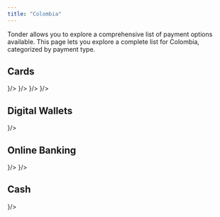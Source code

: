 ```yaml
---
title: "Colombia"
---
```


Tonder allows you to explore a comprehensive list of payment options available. This page lets you explore a complete list for Colombia, categorized by payment type. 

## Cards

<CardGroup cols={4}>
  <Card title="Visa" icon={
    <svg xmlns="http://www.w3.org/2000/svg" width="48" height="32" fill="none"><path d="M0 4a4 4 0 0 1 4-4h40a4 4 0 0 1 4 4v24a4 4 0 0 1-4 4H4a4 4 0 0 1-4-4V4z" fill="#1434CB"/><path d="m19.21 9.196-5.242 12.626h-3.43l-2.59-10.074c-.13-.59-.323-.85-.776-1.112C6.395 10.242 5.1 9.786 4 9.588l.065-.393h5.501c.712 0 1.36.458 1.489 1.309l1.36 7.327 3.365-8.57h3.43v-.066zm13.398 8.505c0-3.337-4.53-3.533-4.53-4.972 0-.458.453-.916 1.359-1.047.453-.065 1.747-.13 3.171.589l.583-2.682C32.414 9.327 31.443 9 30.149 9c-3.172 0-5.437 1.7-5.437 4.187 0 1.832 1.618 2.813 2.848 3.402 1.23.588 1.683.981 1.683 1.57 0 .85-.971 1.243-1.942 1.243-1.618 0-2.589-.458-3.301-.785l-.582 2.747c.776.328 2.135.655 3.56.655 3.365 0 5.566-1.701 5.63-4.318zm8.415 4.121H44L41.411 9.196h-2.783a1.43 1.43 0 0 0-1.36.916l-4.854 11.71h3.366l.647-1.897h4.143l.453 1.897zm-3.625-4.448 1.683-4.71.97 4.71h-2.653zM23.806 9.196l-2.654 12.626h-3.236L20.57 9.196h3.236z" fill="#fff"/><path fill-rule="evenodd" clip-rule="evenodd" d="M44 1H4a3 3 0 0 0-3 3v24a3 3 0 0 0 3 3h40a3 3 0 0 0 3-3V4a3 3 0 0 0-3-3zM4 0a4 4 0 0 0-4 4v24a4 4 0 0 0 4 4h40a4 4 0 0 0 4-4V4a4 4 0 0 0-4-4H4z" fill="#fff" fill-opacity=".1"/></svg>
  }/>
  <Card title="MasterCard" icon={
    <svg xmlns="http://www.w3.org/2000/svg" width="48" height="32" fill="none"><rect width="48" height="32" rx="4" fill="#000"/><path d="M0 4a4 4 0 0 1 4-4h40a4 4 0 0 1 4 4v24a4 4 0 0 1-4 4H4a4 4 0 0 1-4-4V4z" fill="#000"/><path d="M28.867 7.369h-9.735v17.41h9.735V7.37z" fill="#FF5F00"/><path d="M19.751 16.072a11.01 11.01 0 0 1 1.117-4.84A11.064 11.064 0 0 1 24 7.367a11.172 11.172 0 0 0-11.737-1.254 11.107 11.107 0 0 0-4.568 4.085 11.033 11.033 0 0 0 0 11.749 11.107 11.107 0 0 0 4.568 4.084A11.172 11.172 0 0 0 24 24.778a11.064 11.064 0 0 1-3.132-3.865 11.012 11.012 0 0 1-1.117-4.84z" fill="#EB001B"/><path fill-rule="evenodd" clip-rule="evenodd" d="M40.305 21.947a11.033 11.033 0 0 0 0-11.749 11.106 11.106 0 0 0-4.568-4.084A11.172 11.172 0 0 0 24 7.367a11.084 11.084 0 0 1 3.13 3.866 11.03 11.03 0 0 1 0 9.678A11.084 11.084 0 0 1 24 24.778a11.172 11.172 0 0 0 11.737 1.254 11.107 11.107 0 0 0 4.568-4.085zm.634.629v.356h-.079v-.356h-.144v-.073h.367v.073h-.144zm.714-.073v.43h-.08v-.326l-.121.28h-.083l-.121-.279v.324h-.08v-.43h.113l.13.296.13-.295h.112z" fill="#F79E1B"/><path fill-rule="evenodd" clip-rule="evenodd" d="M44 1H4a3 3 0 0 0-3 3v24a3 3 0 0 0 3 3h40a3 3 0 0 0 3-3V4a3 3 0 0 0-3-3zM4 0a4 4 0 0 0-4 4v24a4 4 0 0 0 4 4h40a4 4 0 0 0 4-4V4a4 4 0 0 0-4-4H4z" fill="#fff" fill-opacity=".1"/><rect x=".5" y=".5" width="47" height="31" rx="3.5" stroke="#000" stroke-opacity=".05"/></svg>
  }/>
  <Card title="Apple Pay" icon={
    <svg xmlns="http://www.w3.org/2000/svg" width="48" height="32" fill="none"><g clip-path="url(#a)"><path d="M43.701.635H4.3l-.493.001c-.138.001-.276.002-.414.006a6.027 6.027 0 0 0-.903.08 3.048 3.048 0 0 0-.858.283A2.88 2.88 0 0 0 .369 2.266c-.14.275-.228.556-.282.858a5.987 5.987 0 0 0-.08.903c-.004.138-.005.276-.006.414-.001.164 0 .328 0 .493V27.558c0 .138.002.276.006.415.008.3.026.604.08.902.054.302.142.584.282.858a2.87 2.87 0 0 0 1.262 1.262c.274.14.556.229.858.283.297.053.601.071.903.08l.414.005.493.001H43.7l.492-.001c.139 0 .277-.003.416-.006.3-.008.604-.026.902-.08.302-.053.583-.142.858-.282a2.868 2.868 0 0 0 1.261-1.262c.14-.274.23-.556.283-.858a5.99 5.99 0 0 0 .08-.902l.006-.415.001-.492V4.934l-.001-.493c0-.138-.003-.276-.007-.414a5.992 5.992 0 0 0-.079-.903 3.016 3.016 0 0 0-.282-.858A2.892 2.892 0 0 0 45.51.722a6.044 6.044 0 0 0-.903-.08 20.706 20.706 0 0 0-.415-.006l-.492-.001z" fill="#000"/><path d="M43.701 1.66h.485l.395.006c.23.006.498.019.748.064.218.039.4.099.576.188a1.853 1.853 0 0 1 .813.814c.089.174.148.355.187.575.045.247.057.517.063.748.004.13.006.26.006.394.002.162.002.323.002.485v22.132c0 .161 0 .323-.002.488 0 .13-.002.26-.005.391-.007.23-.02.5-.065.75a1.987 1.987 0 0 1-.186.573 1.858 1.858 0 0 1-.815.814 2.004 2.004 0 0 1-.572.188 5.196 5.196 0 0 1-.746.063c-.132.003-.264.005-.4.006H3.811c-.132 0-.264-.003-.392-.006a5.209 5.209 0 0 1-.75-.063 2.01 2.01 0 0 1-.575-.189 1.836 1.836 0 0 1-.812-.813 2.01 2.01 0 0 1-.188-.575 5.065 5.065 0 0 1-.063-.748 19.14 19.14 0 0 1-.006-.393V4.448c0-.131.002-.262.006-.394a5.07 5.07 0 0 1 .064-.75c.039-.216.098-.399.187-.574a1.848 1.848 0 0 1 .813-.813c.175-.088.357-.148.575-.187.25-.045.52-.058.75-.064.13-.003.262-.005.392-.006h39.889z" fill="#fff"/><path d="M13.104 10.97c.41-.514.69-1.204.616-1.91-.602.03-1.336.398-1.76.912-.382.44-.72 1.16-.632 1.836.675.058 1.35-.338 1.776-.838zM13.712 11.94c-.98-.059-1.814.556-2.283.556-.468 0-1.186-.527-1.961-.513-1.01.015-1.947.586-2.46 1.494-1.053 1.816-.277 4.51.747 5.99.498.732 1.098 1.538 1.888 1.509.747-.03 1.04-.484 1.947-.484s1.17.484 1.961.47c.82-.015 1.332-.733 1.83-1.465.571-.835.805-1.64.82-1.685-.015-.014-1.581-.615-1.596-2.416-.014-1.509 1.23-2.226 1.288-2.27-.702-1.04-1.8-1.157-2.18-1.186zM22.252 9.899c2.132 0 3.616 1.469 3.616 3.608 0 2.147-1.515 3.624-3.67 3.624h-2.36v3.754h-1.705V9.899h4.12zM19.84 15.7h1.956c1.485 0 2.33-.8 2.33-2.185 0-1.386-.845-2.177-2.322-2.177h-1.964V15.7zM26.314 18.608c0-1.4 1.073-2.26 2.977-2.367l2.192-.13v-.616c0-.891-.601-1.424-1.606-1.424-.952 0-1.546.457-1.69 1.172h-1.553c.091-1.446 1.324-2.512 3.304-2.512 1.941 0 3.182 1.028 3.182 2.634v5.52h-1.576v-1.317h-.038c-.464.89-1.477 1.454-2.527 1.454-1.569 0-2.665-.975-2.665-2.413zm5.17-.723v-.632l-1.972.122c-.983.069-1.538.503-1.538 1.188 0 .7.578 1.157 1.462 1.157 1.15 0 2.047-.792 2.047-1.835zM34.608 23.831V22.5c.122.03.396.03.533.03.761 0 1.172-.32 1.424-1.142 0-.015.144-.487.144-.495l-2.893-8.016h1.782l2.025 6.517h.03l2.026-6.518h1.736l-3 8.429c-.685 1.941-1.477 2.565-3.137 2.565-.137 0-.548-.015-.67-.038z" fill="#000"/></g><defs><clipPath id="a"><path fill="#fff" transform="translate(0 .635)" d="M0 0h48v30.729H0z"/></clipPath></defs></svg>
  }/>
  <Card title="Google Pay" icon={
    <svg xmlns="http://www.w3.org/2000/svg" width="48" height="32" fill="none"><path d="M35.234 3.235H12.766C5.745 3.235 0 8.98 0 16.001s5.745 12.766 12.766 12.766h22.468C42.255 28.767 48 23.022 48 16S42.255 3.235 35.234 3.235z" fill="#fff"/><path d="M35.234 4.269c1.577 0 3.109.313 4.551.926a11.834 11.834 0 0 1 6.255 6.255 11.58 11.58 0 0 1 .926 4.55 11.58 11.58 0 0 1-.926 4.552 11.832 11.832 0 0 1-6.255 6.255 11.58 11.58 0 0 1-4.551.926H12.766a11.58 11.58 0 0 1-4.551-.926 11.833 11.833 0 0 1-6.255-6.255 11.58 11.58 0 0 1-.926-4.551c0-1.577.313-3.109.926-4.551a11.834 11.834 0 0 1 6.255-6.255 11.581 11.581 0 0 1 4.551-.926h22.468zm0-1.034H12.766C5.745 3.235 0 8.98 0 16.001s5.745 12.766 12.766 12.766h22.468C42.255 28.767 48 23.022 48 16S42.255 3.235 35.234 3.235z" fill="#3C4043"/><path d="M22.89 16.907v3.862h-1.226v-9.536h3.249c.823 0 1.525.274 2.1.823.587.55.88 1.22.88 2.011 0 .81-.293 1.48-.88 2.023-.568.543-1.27.811-2.1.811h-2.024v.006zm0-4.5v3.326h2.048c.485 0 .894-.166 1.213-.492.326-.325.491-.72.491-1.168 0-.44-.165-.83-.49-1.155-.32-.338-.722-.504-1.214-.504H22.89v-.007zM31.098 14.029c.906 0 1.621.242 2.145.727.523.486.785 1.15.785 1.992v4.021H32.86v-.906h-.051c-.505.747-1.181 1.117-2.024 1.117-.721 0-1.321-.21-1.806-.639-.485-.427-.728-.957-.728-1.595 0-.677.255-1.213.766-1.609.51-.402 1.194-.6 2.043-.6.727 0 1.327.134 1.793.402v-.28c0-.428-.166-.786-.504-1.086a1.73 1.73 0 0 0-1.187-.446c-.683 0-1.226.287-1.621.868l-1.08-.677c.594-.862 1.475-1.29 2.637-1.29zm-1.583 4.736c0 .319.134.587.408.798.269.21.588.319.952.319.517 0 .976-.192 1.378-.575.402-.383.607-.83.607-1.346-.383-.3-.913-.454-1.596-.454-.498 0-.913.122-1.245.358-.338.249-.504.549-.504.9zM40.691 14.24l-4.085 9.395h-1.263l1.519-3.287-2.694-6.109h1.334l1.94 4.685h.026l1.89-4.685h1.334z" fill="#3C4043"/><path d="M18.015 16.129c0-.4-.036-.782-.102-1.15h-5.138v2.106l2.959.001c-.12.7-.506 1.298-1.098 1.697v1.366h1.761c1.029-.951 1.618-2.358 1.618-4.02z" fill="#4285F4"/><path d="M14.637 18.783c-.49.33-1.122.524-1.86.524-1.427 0-2.637-.962-3.07-2.257H7.89v1.409a5.468 5.468 0 0 0 4.887 3.012c1.477 0 2.718-.486 3.62-1.322l-1.76-1.366z" fill="#34A853"/><path d="M9.535 16.004c0-.364.061-.715.172-1.046v-1.41H7.89a5.44 5.44 0 0 0-.582 2.456c0 .883.21 1.717.582 2.456l1.817-1.41a3.298 3.298 0 0 1-.172-1.046z" fill="#FABB05"/><path d="M12.777 12.7c.806 0 1.528.279 2.098.821l1.56-1.56c-.947-.882-2.183-1.424-3.658-1.424A5.47 5.47 0 0 0 7.89 13.55l1.817 1.409c.433-1.296 1.643-2.257 3.07-2.257z" fill="#E94235"/></svg>
  }/>
</CardGroup>

## Digital Wallets

<CardGroup cols={4}>
  <Card title="PayPal" icon={
    <svg xmlns="http://www.w3.org/2000/svg" width="48" height="32" fill="none"><path d="M0 3a3 3 0 0 1 3-3h42a3 3 0 0 1 3 3v26a3 3 0 0 1-3 3H3a3 3 0 0 1-3-3V3z" fill="#EFEFEF"/><path fill-rule="evenodd" clip-rule="evenodd" d="M45 1H3a2 2 0 0 0-2 2v26a2 2 0 0 0 2 2h42a2 2 0 0 0 2-2V3a2 2 0 0 0-2-2zM3 0a3 3 0 0 0-3 3v26a3 3 0 0 0 3 3h42a3 3 0 0 0 3-3V3a3 3 0 0 0-3-3H3z" fill="#000" fill-opacity=".1"/><path d="M19.643 23.946c-1.346 0-2.693-.012-4.039.005-.387.005-.662-.388-.593-.73.14-.7.225-1.411.336-2.117.156-.996.316-1.991.473-2.987.113-.724.222-1.449.337-2.172.186-1.168.377-2.335.561-3.502.124-.781.234-1.565.357-2.346.183-1.162.375-2.323.557-3.486.047-.3.073-.605.145-.902a.923.923 0 0 1 .896-.704c2.376 0 4.752-.014 7.127.006 1.075.01 2.14.157 3.132.609 1.465.668 2.29 1.798 2.376 3.436.024.46-.009.914-.08 1.367.015.05.043.107-.052.1a.622.622 0 0 0-.254-.183 6.402 6.402 0 0 0-2.294-.503c-1.992-.082-3.985-.016-5.976-.034-.468-.005-.754.23-.834.694-.123.709-.22 1.421-.336 2.131-.203 1.251-.392 2.505-.592 3.756-.056.349-.123.695-.156 1.047-.175 1.094-.35 2.186-.521 3.28-.155 1.002-.319 2.002-.469 3.003-.012.085-.01.18-.1.232z" fill="#263B81"/><path d="M31.19 10.529c.012-.035.024-.07.038-.106.952.5 1.496 1.296 1.69 2.345.164.898.06 1.782-.14 2.662-.213.94-.552 1.825-1.123 2.607-.677.928-1.57 1.56-2.653 1.928a8.246 8.246 0 0 1-2.42.414c-.305.01-.61.01-.915.015-.444.007-.764.263-.838.705-.158.94-.3 1.882-.45 2.823-.091.569-.175 1.14-.283 1.705-.084.437-.412.685-.857.686h-3.317c-.378 0-.6-.23-.552-.607.06-.484.15-.964.226-1.447l.047-.313c.109-.516.172-1.04.255-1.56.112-.7.227-1.399.338-2.099.113-.718.22-1.436.332-2.154.038-.237.087-.472.13-.708a.583.583 0 0 1 .247-.409c.215-.158.457-.236.724-.236.747 0 1.493.01 2.24-.002 1.27-.02 2.501-.244 3.651-.81a5.906 5.906 0 0 0 2.363-2.093c.622-.946.973-1.996 1.187-3.1.017-.084.014-.177.08-.246z" fill="#1E9BD6"/><path d="M31.19 10.529c-.046.47-.174.923-.31 1.373-.292.968-.73 1.86-1.392 2.632-.704.823-1.576 1.401-2.59 1.77-1.085.392-2.207.537-3.355.53-.623-.004-1.246.003-1.87-.001-.448-.003-.78.179-.975.592-.046-.184.035-.356.06-.531.1-.724.223-1.445.34-2.167.1-.63.208-1.258.305-1.888.103-.66.189-1.32.298-1.979.051-.313.049-.65.318-.89a.794.794 0 0 1 .54-.22c1.904-.003 3.81-.02 5.715.006.95.012 1.885.173 2.763.572.088.04.175.077.153.2z" fill="#232D64"/></svg>
  }/>
</CardGroup>

## Online Banking

<CardGroup cols={4}>
  <Card title="Davivienda" icon={
    <svg xmlns="http://www.w3.org/2000/svg" width="48" height="32" fill="none"><path d="M0 3a3 3 0 0 1 3-3h42a3 3 0 0 1 3 3v26a3 3 0 0 1-3 3H3a3 3 0 0 1-3-3V3z" fill="#EFEFEF"/><path fill-rule="evenodd" clip-rule="evenodd" d="M45 1H3a2 2 0 0 0-2 2v26a2 2 0 0 0 2 2h42a2 2 0 0 0 2-2V3a2 2 0 0 0-2-2zM3 0a3 3 0 0 0-3 3v26a3 3 0 0 0 3 3h42a3 3 0 0 0 3-3V3a3 3 0 0 0-3-3H3z" fill="#000" fill-opacity=".1"/><path d="M30.07 25.762c-.02-.463-.027-.924.092-1.377.123-.47.415-.702.893-.725.205-.01.353.088.486.221.304.307.516.679.722 1.053.216.391.411.795.671 1.16.048.066.102.13.16.188.167.168.386.14.51-.065a.845.845 0 0 0 .107-.39c.028-.433-.012-.865-.036-1.297-.01-.18-.017-.36-.017-.54-.001-.181.11-.3.277-.308a.305.305 0 0 1 .329.297c.014.394.022.788.03 1.182.009.385.009.77-.097 1.144-.13.458-.45.697-.919.695a.55.55 0 0 1-.334-.123c-.297-.223-.495-.53-.688-.84-.29-.466-.502-.977-.802-1.437a1.423 1.423 0 0 0-.18-.228c-.164-.163-.358-.146-.492.048-.125.18-.134.392-.144.6-.015.308.012.614.032.92.016.243.023.486.023.73.001.214-.094.323-.28.328-.187.006-.317-.114-.326-.317-.012-.272-.012-.545-.017-.817v-.103z" fill="#EC2E25"/><path d="M35.136 25.708c0-.253-.002-.506 0-.76.001-.186.1-.297.26-.3.17-.003.283.113.284.3.002.457 0 .915-.001 1.372 0 .08.005.142.106.153.598.07 1.19.069 1.762-.15.243-.093.46-.227.613-.448.267-.382.22-.81-.119-1.13-.338-.318-.751-.467-1.198-.546a3.945 3.945 0 0 0-1.754.077.33.33 0 0 1-.072.012c-.125.007-.248.004-.295-.146-.033-.11.038-.232.182-.296.261-.116.543-.146.822-.164.711-.047 1.414 0 2.089.254.383.144.726.353.957.703.447.68.172 1.395-.344 1.798-.395.309-.861.435-1.344.504a5.182 5.182 0 0 1-1.434.003c-.383-.052-.537-.21-.517-.58.011-.218.002-.437.002-.656z" fill="#EC2E26"/><path d="M4.963 25.64c0 .234.002.467-.001.7-.001.076.022.122.1.131.637.077 1.267.073 1.869-.19.29-.126.522-.32.633-.627.14-.384.018-.713-.349-1.007-.37-.297-.806-.41-1.261-.474a3.896 3.896 0 0 0-1.569.1.421.421 0 0 1-.057.012c-.18.025-.287-.025-.322-.147-.03-.11.05-.234.202-.298.23-.098.476-.13.722-.15.79-.062 1.567-.012 2.308.303.34.146.634.356.837.675.418.653.151 1.357-.34 1.754-.342.275-.745.41-1.169.487a5.33 5.33 0 0 1-1.633.036.814.814 0 0 1-.291-.086c-.133-.072-.215-.18-.216-.337-.001-.54-.003-1.08 0-1.62 0-.15.113-.252.261-.254.148-.002.264.097.268.248.007.248.002.496.002.744h.006z" fill="#EB2D24"/><path d="M26.918 25.102c.257 0 .514-.001.77.001.168.002.248.087.247.253-.002.174-.073.25-.247.25-.484.002-.969 0-1.453.001-.055 0-.134-.031-.157.03-.02.053.042.104.08.148.272.328.633.503 1.036.604.671.167 1.342.16 2.013-.002.211-.05.346.003.38.134.035.138-.062.256-.273.315-.655.184-1.321.177-1.988.094-.45-.056-.883-.176-1.274-.418-.395-.245-.672-.583-.734-1.05-.064-.48.127-.88.484-1.192.435-.382.973-.504 1.528-.569.435-.05.87-.039 1.306.001a.864.864 0 0 1 .24.05c.11.043.191.115.172.238-.02.129-.122.187-.245.182-.203-.01-.405-.034-.608-.046-.453-.027-.901.004-1.333.154-.344.12-.63.318-.792.663-.066.14-.056.158.092.159h.756z" fill="#ED2E25"/><path d="M21.287 26.99c-.157.008-.374-.129-.578-.29-.423-.337-.74-.767-1.037-1.212a9.483 9.483 0 0 1-.75-1.33c-.055-.119-.062-.236.016-.347.15-.213.43-.185.547.06.269.561.569 1.105.923 1.617.177.256.364.504.607.703.285.234.468.234.748-.001.293-.246.512-.556.722-.872.303-.458.569-.937.803-1.435.092-.194.248-.26.412-.188.181.08.258.258.166.45-.426.882-.915 1.724-1.627 2.412-.232.224-.488.418-.952.433z" fill="#EC2E25"/><path d="M15.053 26.99c-.308-.004-.516-.122-.712-.272-.41-.315-.714-.724-1.004-1.144a9.336 9.336 0 0 1-.813-1.43c-.114-.25.07-.503.337-.47.125.015.19.101.24.208a10.65 10.65 0 0 0 1.008 1.736c.165.227.34.45.57.617.242.175.406.177.647-.008.304-.235.522-.546.735-.86.322-.475.6-.976.843-1.496.083-.18.237-.244.404-.174.166.069.258.243.182.405-.458.967-.985 1.888-1.808 2.597-.232.2-.47.29-.629.292z" fill="#EC2E24"/><path d="M10.753 23.672c.225-.01.403.075.57.188.367.249.652.581.911.934.377.513.703 1.06.978 1.636.032.066.065.132.071.206.013.158-.089.3-.24.34-.156.04-.283-.016-.357-.173-.23-.489-.488-.962-.782-1.414-.207-.319-.423-.629-.707-.885-.314-.284-.518-.289-.836-.002-.376.338-.642.764-.906 1.19-.214.346-.4.71-.58 1.076-.098.203-.249.269-.42.19-.176-.081-.247-.262-.153-.455.43-.892.927-1.741 1.652-2.431.163-.155.344-.284.559-.359a.565.565 0 0 1 .24-.04z" fill="#ED2D25"/><path d="M41.462 23.67a.949.949 0 0 1 .573.187c.37.253.656.589.918.946.378.514.702 1.061.979 1.636.036.075.072.15.068.235a.326.326 0 0 1-.265.306c-.147.03-.26-.022-.33-.173-.22-.46-.46-.91-.736-1.34-.22-.345-.447-.683-.754-.959-.325-.29-.519-.293-.847 0-.267.237-.47.528-.668.823-.308.461-.574.947-.813 1.447-.091.189-.249.258-.413.186a.331.331 0 0 1-.159-.457c.404-.84.872-1.638 1.525-2.312.163-.167.34-.316.552-.423a.824.824 0 0 1 .37-.102z" fill="#ED2E25"/><path d="M17.889 25.322v-1.314c0-.217.105-.337.292-.34.187-.002.31.116.31.326.004.895.004 1.79 0 2.686 0 .189-.123.297-.307.293-.176-.003-.293-.122-.294-.309-.002-.447-.001-.894-.001-1.342z" fill="#EA2E23"/><path d="M24.88 25.339c0 .442.004.884-.002 1.326-.003.254-.235.387-.455.27-.112-.06-.15-.164-.151-.28-.002-.885-.002-1.77.002-2.654 0-.212.117-.332.301-.333.19-.002.3.118.302.344.004.442.001.884.001 1.326h.002z" fill="#EC2D23"/><path d="M28.082 6.61c-.027-.122-.05-.213-.066-.305-.068-.407.1-.692.501-.724.67-.051 1.346-.06 2.016.007.335.035.473.234.477.575.004.385-.148.741-.202 1.116-.04.281-.078.563-.12.844-.018.11.014.18.11.25.676.506 1.358 1.008 1.992 1.568.276.244.522.516.712.835.403.678.241 1.311-.43 1.667a2.76 2.76 0 0 1-.822.269c-.464.082-.93.056-1.395.024-.164-.011-.183.043-.17.184.07.73.29 1.412.64 2.054.197.36.432.693.68 1.018.84 1.097.89 2.452.128 3.596-.485.73-1.17 1.21-1.975 1.525-1.14.448-2.313.478-3.5.239a.582.582 0 0 0-.277.008 9.386 9.386 0 0 1-3.457.268c-.522-.058-1.04-.134-1.545-.288-.12-.037-.233.021-.347.042-1.295.232-2.553.143-3.749-.445-.755-.371-1.379-.9-1.767-1.66-.588-1.152-.434-2.256.314-3.275.51-.693.952-1.412 1.174-2.251.076-.287.124-.578.147-.875.01-.127-.03-.146-.145-.14-.53.032-1.061.064-1.587-.058a2.365 2.365 0 0 1-.799-.324c-.471-.316-.62-.788-.409-1.317.174-.435.472-.782.82-1.079 2.11-1.802 4.39-3.34 6.943-4.444.341-.148.694-.263 1.048-.378.694-.228 1.369-.148 2.047.08 1 .336 1.938.805 2.86 1.311l.153.083z" fill="#060303"/><path d="M31.329 12.508c-.895-.059-1.79-.12-2.685-.176-1.556-.097-3.112-.197-4.671-.2-1.471-.001-2.939.086-4.406.181-1.002.066-2.003.13-3.006.186-.43.024-.848-.042-1.233-.254-.658-.362-.803-1.05-.35-1.657.288-.388.648-.706 1.016-1.012a27.16 27.16 0 0 1 5.521-3.58c.468-.226.954-.409 1.447-.574.768-.257 1.51-.16 2.251.111 1.294.475 2.487 1.147 3.648 1.88 1.22.771 2.396 1.606 3.46 2.589.188.172.366.354.519.559.51.682.3 1.44-.488 1.763-.328.134-.67.187-1.023.184z" fill="#F7971C"/><path d="M26.964 21.15c.246-.099.471-.213.685-.346.244-.151.464-.33.628-.566.376-.544.208-1.056-.412-1.282-.471-.173-.937-.358-1.41-.523-.135-.047-.152-.115-.129-.233.087-.438.115-.882.097-1.327-.04-.952-.21-1.871-.72-2.696-.317-.51-.737-.907-1.337-1.035-.822-.176-1.5.09-2.024.75-.482.604-.711 1.315-.84 2.065a6.603 6.603 0 0 0 .01 2.26c.023.138-.027.178-.133.217-.493.183-.989.356-1.473.559-.607.254-.725.794-.303 1.304.297.36.687.591 1.104.782.058.026.123.042.174.102-.12.069-.253.055-.374.066-1.12.103-2.197-.039-3.162-.663-.941-.609-1.54-1.464-1.684-2.591-.082-.64.06-1.251.418-1.8.535-.817.96-1.685 1.175-2.646.047-.213.098-.428.1-.647.002-.125.03-.187.178-.193.684-.027 1.367-.068 2.05-.107.771-.043 1.542-.095 2.314-.131.66-.031 1.322-.067 1.982-.062.814.007 1.628.05 2.441.084.548.023 1.096.056 1.644.086.783.044 1.566.091 2.348.133.1.006.149.032.16.14.121 1.15.549 2.189 1.166 3.151.29.45.51.916.544 1.461a3.092 3.092 0 0 1-.437 1.82c-.747 1.249-1.898 1.835-3.305 1.975a6.348 6.348 0 0 1-1.358-.036c-.035-.003-.072-.003-.117-.072z" fill="#EC1C2A"/><path d="M21.823 17.285c.003-.73.102-1.56.481-2.335.177-.361.404-.686.735-.92.694-.488 1.52-.362 2.103.319.412.48.625 1.056.746 1.667.247 1.258.104 2.489-.267 3.703-.04.133-.098.172-.235.15a9.357 9.357 0 0 0-2.91 0c-.16.026-.223-.023-.268-.175a8.901 8.901 0 0 1-.385-2.409z" fill="#FEDF19"/><path d="M27.01 20.982c.146-.272.128-.408-.076-.578-.294-.246-.655-.344-1.016-.432-.26-.063-.264-.06-.18-.322.285-.895.42-1.812.367-2.75-.05-.919-.25-1.791-.812-2.55-.712-.963-1.965-.99-2.707-.053-.482.61-.702 1.322-.804 2.077-.156 1.154-.005 2.28.353 3.38.043.131.016.166-.118.196-.327.073-.655.154-.947.332-.02.012-.041.023-.06.036-.28.19-.328.33-.203.664-.479-.25-.916-.508-1.137-1.011-.176-.399-.014-.782.392-.937.441-.169.885-.33 1.326-.498.25-.095.244-.106.205-.379-.188-1.283-.092-2.53.51-3.702.22-.43.533-.781.973-1a1.881 1.881 0 0 1 2.282.46c.472.546.712 1.197.848 1.89.162.828.162 1.66.016 2.491-.019.106.006.162.112.2.461.168.915.351 1.377.513.468.165.646.55.432.999-.228.477-.647.737-1.135.974h.001z" fill="#0480C2"/><path d="M24.164 21.544c-.914.003-1.754-.047-2.573-.284a1.834 1.834 0 0 1-.578-.26c-.257-.187-.257-.382-.001-.568.259-.188.562-.276.868-.338a10.067 10.067 0 0 1 2.868-.162c.582.05 1.163.102 1.716.313.116.044.229.095.332.165.288.194.287.422-.001.612-.17.112-.356.182-.55.24-.702.208-1.423.261-2.08.282z" fill="#F7971D"/><path d="M29.554 5.816c.22.015.497-.027.773.022.285.05.404.18.376.477-.027.3-.088.596-.131.894a6.997 6.997 0 0 0-.075.742c-.006.168-.035.186-.171.09-.45-.316-.913-.61-1.377-.901-.115-.073-.232-.142-.348-.212-.227-.136-.38-.65-.268-.894.059-.13.167-.179.297-.19.147-.013.294-.023.441-.028.142-.004.284 0 .483 0z" fill="#EC1C2A"/><path d="M28.674 16.662c-.331 0-.662.002-.992 0-.441-.003-.694-.255-.695-.693-.002-.445 0-.89 0-1.334 0-.436.234-.698.666-.705a74.11 74.11 0 0 1 2.07-.002c.362.004.62.232.653.617.043.501.041 1.008 0 1.51-.032.401-.305.609-.711.61h-.992v-.003z" fill="#190717"/><path d="M19.16 16.666h-.992c-.445-.001-.709-.259-.712-.702-.003-.45-.004-.9 0-1.351.003-.404.259-.678.659-.684.69-.01 1.381-.01 2.071 0 .415.008.667.277.672.692.006.45.005.901.001 1.352-.004.416-.278.687-.69.691-.171.002-.343.001-.514.002h-.495z" fill="#1A0C1B"/><path d="M25.74 17.622a.309.309 0 0 1-.292.316.302.302 0 0 1-.302-.301c-.001-.175.122-.31.287-.315a.308.308 0 0 1 .307.3z" fill="#060405"/><path d="M28.685 16.59c-.33 0-.661-.003-.992 0-.347.004-.65-.23-.634-.625.018-.45.002-.901.004-1.351.002-.368.222-.605.59-.61a79.44 79.44 0 0 1 2.054 0c.369.005.602.25.608.623.007.44.006.878 0 1.317-.005.41-.248.644-.656.646h-.974z" fill="#087FBE"/><path d="M19.14 16.589c-.33 0-.66.003-.99 0-.383-.005-.616-.24-.619-.624a106.89 106.89 0 0 1 0-1.316c.002-.413.22-.641.632-.645a95.288 95.288 0 0 1 2 .002c.394.004.62.245.621.642.002.444.002.89 0 1.334-.003.357-.24.6-.599.606-.348.006-.696.001-1.044.001z" fill="#0A7FBC"/><path d="M29.964 15.562c.143.37-.079.71-.465.712h-1.505c-.434 0-.584-.154-.576-.589 0-.04.01-.08.016-.121a.13.13 0 0 1 .072-.049c.523-.122.747-.517.896-.984.02-.065.019-.144.094-.181.137-.058.276-.036.415-.013.06.028.076.087.092.143.146.484.392.88.907 1.038.023.007.038.027.054.045v-.002z" fill="#010205"/><path d="M28.496 14.35c-.079.358-.206.69-.479.951a.907.907 0 0 1-.583.263c-.042-.3-.026-.6-.008-.9a.36.36 0 0 1 .306-.327c.251-.04.51-.053.764.013z" fill="#F8DF1B"/><path d="M29.964 15.562c-.556-.1-.802-.512-.982-.99-.03-.076-.048-.157-.071-.236.234-.044.472-.03.705-.013.175.013.326.128.354.303.05.309.06.624-.006.936z" fill="#F7E11D"/><path d="M18.977 14.35a.577.577 0 0 1 .413 0c.084.017.073.095.092.15.095.27.215.522.42.726a.928.928 0 0 0 .411.258c.051.014.103.028.134.078.096.48-.093.714-.573.713-.49-.002-.98 0-1.47-.001-.405 0-.623-.319-.486-.711a.167.167 0 0 1 .087-.057c.47-.119.693-.471.85-.89.034-.092.026-.204.122-.267z" fill="#020203"/><path d="M18.977 14.35c-.075.312-.183.609-.393.858a.945.945 0 0 1-.666.355c-.067-.31-.052-.623-.01-.931a.363.363 0 0 1 .318-.3c.248-.028.502-.053.75.017z" fill="#F8E01E"/><path d="M20.447 15.562c-.57-.1-.816-.524-.997-1.01-.024-.066-.04-.135-.06-.203.255-.07.515-.05.768-.01a.365.365 0 0 1 .297.321 3.57 3.57 0 0 1-.008.902z" fill="#F9E01B"/></svg>
  }/>
  <Card title="PSE" icon={
    <svg xmlns="http://www.w3.org/2000/svg" width="48" height="32" fill="none"><path d="M0 4a4 4 0 0 1 4-4h40a4 4 0 0 1 4 4v24a4 4 0 0 1-4 4H4a4 4 0 0 1-4-4V4z" fill="#183372"/><path fill-rule="evenodd" clip-rule="evenodd" d="M39.724 12.9c-.688 0-1.276.494-1.394 1.171l-.214 1.223h4.597l.192-1.538a.762.762 0 0 0-.756-.857h-2.425zm-1.795 3.463c.047.013.096.02.148.02H43a.762.762 0 0 0 .756-.667l.229-1.825a1.85 1.85 0 0 0-1.837-2.08h-2.425a2.504 2.504 0 0 0-2.467 2.073l-.647 3.705a1.85 1.85 0 0 0 1.823 2.17h4.107a.544.544 0 1 0 0-1.09h-4.107a.762.762 0 0 1-.75-.893l.246-1.413zM30.415 13.807a2.504 2.504 0 0 1 2.472-2.105h3.556a.544.544 0 0 1 0 1.088h-3.556c-.695 0-1.287.505-1.398 1.19l-.034.213a.762.762 0 0 0 .752.884h2.43a1.85 1.85 0 0 1 1.836 2.08l-.085.68a2.068 2.068 0 0 1-2.052 1.812H29.91a.544.544 0 0 1 0-1.088h4.425a.98.98 0 0 0 .972-.859l.085-.68a.762.762 0 0 0-.756-.857h-2.43a1.85 1.85 0 0 1-1.827-2.145l.035-.213zM26.437 12.79c-1.002 0-1.86.718-2.036 1.705l-.607 3.387a.533.533 0 0 1 .038.05l.071.107c.263.394.705.63 1.178.63h2.222a.762.762 0 0 0 .749-.621l.816-4.355a.762.762 0 0 0-.749-.903h-1.682zm-2.885 6.447c.432.333.968.521 1.529.521h2.222a1.85 1.85 0 0 0 1.819-1.51l.816-4.354a1.85 1.85 0 0 0-1.819-2.192h-1.682a3.157 3.157 0 0 0-3.108 2.6l-1.466 8.19a.544.544 0 0 0 1.072.193l.617-3.448z" fill="#fff"/><path d="M17.5 8.871a.87.87 0 1 1-1.742 0 .87.87 0 0 1 1.742 0zM18.153 11.92a.87.87 0 1 0 0-1.742.87.87 0 0 0 0 1.741zM14.424 13.226a.871.871 0 1 0-.089.653h2.785l1.245 1.633h-5.5a.871.871 0 1 0 0 .653h6.828l-.87 1.742h-1.386a.871.871 0 1 0 0 .653h1.789l1.198-2.395h2.193v-.653h-3.431l-1.742-2.286h-3.02zM15.105 11.92a.871.871 0 1 0 0-1.743.871.871 0 0 0 0 1.742zM18.153 21.282a.871.871 0 1 0 0-1.742.871.871 0 0 0 0 1.742zM17.718 22.806a.871.871 0 1 1-1.742 0 .871.871 0 0 1 1.742 0zM15.105 21.064a.653.653 0 1 0 0-1.306.653.653 0 0 0 0 1.306z" fill="#F6BB28"/><path d="M14.234 18.234a.653.653 0 1 1-1.306 0 .653.653 0 0 1 1.306 0zM9.008 16.492a.653.653 0 1 0 0-1.307.653.653 0 0 0 0 1.307zM11.185 13.444a.653.653 0 1 1-1.306 0 .653.653 0 0 1 1.306 0zM12.056 11.702a.653.653 0 1 0 0-1.307.653.653 0 0 0 0 1.307zM14.234 8.653a.653.653 0 1 1-1.307 0 .653.653 0 0 1 1.307 0zM10.532 18.887a.653.653 0 1 0 0-1.306.653.653 0 0 0 0 1.306zM14.234 22.806a.653.653 0 1 1-1.307 0 .653.653 0 0 1 1.307 0zM11.947 21.064a.544.544 0 1 0 0-1.088.544.544 0 0 0 0 1.088zM7.92 18.343a.544.544 0 1 1-1.09 0 .544.544 0 0 1 1.09 0zM6.722 16.492a.544.544 0 1 0 0-1.089.544.544 0 0 0 0 1.089zM7.92 13.552a.544.544 0 1 1-1.09 0 .544.544 0 0 1 1.09 0zM8.9 11.484a.544.544 0 1 0 0-1.089.544.544 0 0 0 0 1.089zM10.968 8.762a.544.544 0 1 1-1.089 0 .544.544 0 0 1 1.089 0zM10.423 23.242a.544.544 0 1 0 0-1.089.544.544 0 0 0 0 1.089zM9.443 20.411a.436.436 0 1 1-.87 0 .436.436 0 0 1 .87 0zM6.722 20.847a.327.327 0 1 0 0-.653.327.327 0 0 0 0 .653zM5.524 18.343a.327.327 0 1 1-.653 0 .327.327 0 0 1 .653 0zM4.327 16.274a.327.327 0 1 0 0-.653.327.327 0 0 0 0 .653zM5.524 13.552a.327.327 0 1 1-.653 0 .327.327 0 0 1 .653 0zM6.722 11.266a.327.327 0 1 0 0-.653.327.327 0 0 0 0 .653z" fill="#F6BB28"/><path fill-rule="evenodd" clip-rule="evenodd" d="M44 1H4a3 3 0 0 0-3 3v24a3 3 0 0 0 3 3h40a3 3 0 0 0 3-3V4a3 3 0 0 0-3-3zM4 0a4 4 0 0 0-4 4v24a4 4 0 0 0 4 4h40a4 4 0 0 0 4-4V4a4 4 0 0 0-4-4H4z" fill="#fff" fill-opacity=".1"/></svg>
  }/>
</CardGroup>

## Cash

<CardGroup cols={4}>
  <Card title="Efecty" icon={
    <svg xmlns="http://www.w3.org/2000/svg" width="48" height="32" fill="none"><path d="M0 4a4 4 0 0 1 4-4h40a4 4 0 0 1 4 4v24a4 4 0 0 1-4 4H4a4 4 0 0 1-4-4V4z" fill="#F6CC00"/><path fill-rule="evenodd" clip-rule="evenodd" d="M6.005 22.17c3.028 1.703 7.049.296 8.981-3.141a8.032 8.032 0 0 0 .797-2l-.028.86c1.205 2.169 3.954 2.989 5.737 1.687.434.723 2.99.53 3.327-.338 2.218 1.399 4.05.772 5.208.145 1.784 1.06 3.471.868 4.676.048.097.338 1.334.675 1.88.627-.337 1.06-.385 2.178 2.7 2.459 2.548.232 3.674-3.057 4.838-6.456.255-.747.513-1.499.787-2.22.074-.193.114-.401.08-.605-.402-2.38-3.84-1.706-4.21-.41-.53-.916-1.96-1.141-2.892-1.061-.145-2.604-4.243-1.254-4.147.096-2.218-.626-3.471.29-4.05.917-.916-1.206-2.7-1.302-3.327-1.061 1.013-3.327-4.87-3.616-5.64.29-1.89-1.042-4.244.192-4.822 1.494l-.013.383c-.33-1.75-1.322-3.283-2.883-4.161-3.028-1.702-7.049-.296-8.981 3.141-1.933 3.438-1.046 7.604 1.982 9.306z" fill="#F6CC00"/><path fill-rule="evenodd" clip-rule="evenodd" d="M12.807 19.363c-2.316 2.14-5.639 2.311-7.421.382-1.783-1.93-1.35-5.228.966-7.369 2.316-2.14 5.639-2.311 7.422-.382 1.782 1.93 1.35 5.228-.966 7.369zm-2.752-8.068a.237.237 0 0 1 .248.246l-.028.815c.373.068.718.2.984.348l.004.002a.579.579 0 0 1-.562 1.011h-.002c-.215-.12-.6-.233-.996-.248a1.265 1.265 0 0 0-.055.004.79.79 0 0 0-.401.14c-.098.071-.2.191-.272.408-.043.13-.026.23.051.35.093.143.27.302.53.463.387.242.808.408 1.154.545.134.053.257.102.362.149.178.078.376.227.545.396.176.175.365.415.488.703.125.294.19.66.074 1.049-.116.388-.39.722-.793.997a2.503 2.503 0 0 1-1.16.412c.006.075 0 .17-.007.276-.005.091-.011.192-.011.298.723-.232 1.42-.649 2.07-1.25 1.883-2.029 2.751-4.922-.175-6.903l.033-.044c3.327 1.784 2.41 5.69.29 7.47-1.007.93-2.134 1.45-3.317 1.534a.237.237 0 0 1-.248-.245l.042-1.216c-.2-.034-.39-.08-.566-.132l-.147-.042-.18-.04a.578.578 0 0 1-.145-.054l-.178-.052a.578.578 0 1 1 .322-1.111l.469.135.64.145c.075.017.149.031.221.044.44.041.817-.028 1.088-.237.2-.155.249-.274.263-.337a.406.406 0 0 0-.043-.262 1.16 1.16 0 0 0-.24-.326 1.232 1.232 0 0 0-.134-.114c-.033-.024-.052-.035-.056-.037-.002 0-.002 0 0 0-.048-.021-.123-.05-.219-.089-.345-.136-.95-.374-1.44-.68-.322-.2-.663-.467-.89-.817a1.519 1.519 0 0 1-.176-1.344c.255-.767.853-1.132 1.454-1.272.005-.086.01-.18.01-.28-.723.232-1.42.649-2.069 1.249-1.884 2.03-2.752 4.922.174 6.904l-.033.043c-3.327-1.784-2.41-5.69-.29-7.47 1.007-.93 2.134-1.45 3.317-1.534zm14.267-.595a1.784 1.784 0 0 0-1.962 1.775v.833h-.964l.386.964h.578v4.147h1.061v-4.147h1.06l.387-.964H23.42v-.833c0-.428.37-.762.795-.72l.55.056.198-.962-.642-.149zm-6.29 5.646h3.294v-.53c0-.673-.155-1.326-.522-1.825-.38-.519-.96-.828-1.685-.828-.726 0-1.305.31-1.685.828-.367.5-.522 1.152-.522 1.824 0 1.343.853 2.675 2.17 2.7.816.103 1.744-.173 2.202-.387l-.45-.961c-.36.168-1.094.37-1.641.293l-.037-.006h-.037c-.419 0-.917-.398-1.086-1.108zm.257-1.727c-.122.166-.216.39-.269.666h2.198a1.647 1.647 0 0 0-.269-.666c-.178-.242-.437-.395-.83-.395-.393 0-.652.153-.83.395zm11.04 1.775h-3.292c.17.71.667 1.109 1.086 1.109h.037l.036.005c.548.077 1.282-.124 1.641-.293l.45.96c-.457.215-1.386.491-2.202.388-1.317-.025-2.17-1.357-2.17-2.7 0-.672.156-1.324.522-1.823.381-.52.96-.829 1.686-.829.725 0 1.304.31 1.685.829.366.499.521 1.15.521 1.823v.53zm-3.305-1.061c.053-.276.147-.5.268-.666.178-.242.437-.395.83-.395.394 0 .653.153.83.395.122.166.217.39.27.666h-2.198zm4.967.579c0-.526.123-.935.316-1.197.178-.242.504-.557.83-.587.2 0 .45.004.682.03.254.028.96.323 1.011.355v-.957c-.268-.167-.623-.229-.893-.26a7.387 7.387 0 0 0-.8-.036c-.726 0-1.305.309-1.685.828-.367.499-.522 1.151-.522 1.824 0 1.343.853 2.674 2.17 2.7.816.102 1.567-.172 2.025-.386l-.273-.963c-.36.169-1.094.37-1.641.293l-.037-.005h-.037c-.514 0-1.146-.599-1.146-1.64zm11.076-2.054c.082-.319.11-.495.11-.55h1.157c0 .127-.059.287-.123.46a3.818 3.818 0 0 0-.117.356c-.084.325-.203.72-.341 1.148a47.097 47.097 0 0 1-1 2.764c-.364.917-.774 1.862-1.356 2.445-.306.306-.683.538-1.145.6-.459.06-.741-.055-1.229-.313l.304-.938c.354.188.605.223.785.199.176-.024.349-.112.535-.298.322-.322.604-.855.899-1.546l-.054.026-1.769-3.752a.241.241 0 0 0-.218-.139h-2.21v2.845c0 .16.04.233.065.265.024.03.068.064.157.081.2.04.563-.023.974-.302l.596.877c-.553.376-1.203.579-1.774.466a1.305 1.305 0 0 1-.783-.462c-.204-.256-.296-.578-.296-.925V14.32h-.916v-1.06h.916v-1.061l1.06-.386v1.447h2.211c.504 0 .963.29 1.178.747l1.369 2.904a44.89 44.89 0 0 0 .691-1.966c.136-.417.247-.79.324-1.087z" fill="#000"/><path fill-rule="evenodd" clip-rule="evenodd" d="M44 1H4a3 3 0 0 0-3 3v24a3 3 0 0 0 3 3h40a3 3 0 0 0 3-3V4a3 3 0 0 0-3-3zM4 0a4 4 0 0 0-4 4v24a4 4 0 0 0 4 4h40a4 4 0 0 0 4-4V4a4 4 0 0 0-4-4H4z" fill="#000" fill-opacity=".1"/></svg>
  }/>
</CardGroup>
